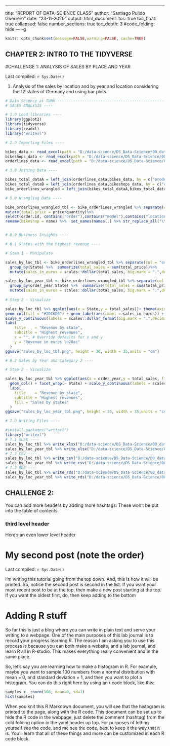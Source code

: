 ---
title: "REPORT OF DATA-SCIENCE CLASS"
author: "Santiago Pulido Guerrero"
date: "23-11-2020"
output:
  html_document:
    toc: true
    toc_float: true
    collapsed: false
    number_sections: true
    toc_depth: 3
    #code_folding: hide
--- -g 

```r
knitr::opts_chunk$set(message=FALSE,warning=FALSE, cache=TRUE)
```

## CHAPTER 2: INTRO TO THE TIDYVERSE
#CHALLENGE 1: ANALYSIS OF SALES BY PLACE AND YEAR

Last compiled: `r Sys.Date()`

1) Analysis of the sales by location and by year and location considering the 12 states of Germany and using bar plots.

```r
# Data Science at TUHH ------------------------------------------------------
# SALES ANALYSIS ----

# 1.0 Load libraries ----
library(ggplot2)
library(tidyverse)
library(readxl)
library("writexl")

# 2.0 Importing Files ----

bikes_data <- read_excel(path = "D:/data-science/DS_Data-Science/00_data/01_bike_sales/01_raw_data/bikes.xlsx",sheet = NULL)
bikeshops_data <- read_excel(path = "D:/data-science/DS_Data-Science/00_data/01_bike_sales/01_raw_data/bikeshops.xlsx",sheet = NULL)
orderlines_data <- read_excel(path = "D:/data-science/DS_Data-Science/00_data/01_bike_sales/01_raw_data/orderlines.xlsx",sheet = NULL)

# 3.0 Joining Data ----

bikes_total_dataA = left_join(orderlines_data,bikes_data, by = c("product.id"="bike.id"))
bikes_total_dataB = left_join(orderlines_data,bikeshops_data, by = c("customer.id"="bikeshop.id"))
bike_orderlines_wrangled = left_join(bikes_total_dataA,bikes_total_dataB,by = NULL)

# 5.0 Wrangling Data ----

bike_orderlines_wrangled_tbl <- bike_orderlines_wrangled %>% separate(col = 'location',into = c("City","State"),sep = ",")%>% 
mutate(total.price = price*quantity)%>%
select(order.id, contains("order"),contains("model"),contains("location"),price, quantity, total.price,everything()) %>%
rename(bikeshop = name) %>%  set_names(names(.) %>% str_replace_all("\\.", "_"))


# 6.0 Business Insights ----

# 6.1 States with the highest revenue ----

# Step 1 - Manipulate

sales_by_loc_tbl <- bike_orderlines_wrangled_tbl %>% separate(col = "order_date",into = c("order_year","order_month","order_day"),sep = "-") %>% 
  group_by(State) %>%  summarize(total_sales = sum(total_price))%>%
  mutate(sales_in_euros = scales::dollar(total_sales, big.mark = ".",decimal.mark = ",",prefix = "",suffix = "\u20ac"))

sales_by_loc_year_tbl <- bike_orderlines_wrangled_tbl %>% separate(col = "order_date",into = c("order_year","order_month","order_day"),sep = "-") %>% 
  group_by(order_year,State) %>%  summarize(total_sales = sum(total_price))%>%
  mutate(sales_in_euros = scales::dollar(total_sales, big.mark = ".",decimal.mark = ",",prefix = "",suffix = "\u20ac"))
  
# Step 2 - Visualize

sales_by_loc_tbl %>% ggplot(aes(x = State,y = total_sales))+ theme(axis.text.x = element_text(angle = 45, hjust = 1)) +
geom_col(fill = "#2DC6D6") + geom_label(aes(label = sales_in_euros)) + geom_smooth(method = "lm", se = FALSE) +
scale_y_continuous(labels = scales::dollar_format(big.mark = ".",decimal.mark = ",",prefix = "",suffix = "\u20ac")) +  
labs(
    title    = "Revenue by state",
    subtitle = "Highest revenues",
    x = "", # Override defaults for x and y
    y = "Revenue in euros \u20ac"
  )
ggsave("sales_by_loc_tbl.png", height = 30, width = 35,units = "cm")

# 6.2 Sales by Year and Category 2 ----

# Step 2 - Visualize

sales_by_loc_year_tbl %>% ggplot(aes(x = order_year,y = total_sales, fill = State))+ theme(axis.text.x = element_text(angle = 90, hjust = 1)) +
  geom_col() + facet_wrap(~ State) + scale_y_continuous(labels = scales::dollar_format(big.mark = ".",decimal.mark = ",",prefix = "",suffix = "\u20ac")) +  
  labs(
    title    = "Revenue by state",
    subtitle = "Highest revenues",
    fill = "Sales by states"
  )
ggsave("sales_by_loc_year_tbl.png", height = 35, width = 35,units = "cm")

# 7.0 Writing Files ----

#install.packages("writexl")
library("writexl")
# 7.1 XLSX ----
sales_by_loc_tbl %>% write_xlsx("D:/data-science/DS_Data-Science/00_data/01_bike_sales/02_wrangled_data/sales_by_loc.xlsx")
sales_by_loc_year_tbl %>% write_xlsx("D:/data-science/DS_Data-Science/00_data/01_bike_sales/02_wrangled_data/sales_by_loc_year.xlsx")
# 7.2 CSV ----
sales_by_loc_tbl %>% write_csv("D:/data-science/DS_Data-Science/00_data/01_bike_sales/02_wrangled_data/sales_by_loc.csv")
sales_by_loc_year_tbl %>% write_csv("D:/data-science/DS_Data-Science/00_data/01_bike_sales/02_wrangled_data/sales_by_loc_year.csv")
# 7.3 RDS ----
sales_by_loc_tbl %>% write_rds("D:/data-science/DS_Data-Science/00_data/01_bike_sales/02_wrangled_data/sales_by_loc.rds")
sales_by_loc_year_tbl %>% write_rds("D:/data-science/DS_Data-Science/00_data/01_bike_sales/02_wrangled_data/sales_by_loc_year.rds")
```

## CHALLENGE 2: 

You can add more headers by adding more hashtags. These won't be put into the table of contents

### third level header

Here's an even lower level header

# My second post (note the order)

Last compiled: `r Sys.Date()`

I'm writing this tutorial going from the top down. And, this is how it will be printed. So, notice the second post is second in the list. If you want your most recent post to be at the top, then make a new post starting at the top. If you want the oldest first, do, then keep adding to the bottom

# Adding R stuff

So far this is just a blog where you can write in plain text and serve your writing to a webpage. One of the main purposes of this lab journal is to record your progress learning R. The reason I am asking you to use this process is because you can both make a website, and a lab journal, and learn R all in R-studio. This makes everything really convenient and in the same place. 

So, let's say you are learning how to make a histogram in R. For example, maybe you want to sample 100 numbers from a normal distribution with mean = 0, and standard deviation = 1, and then you want to plot a histogram. You can do this right here by using an r code block, like this:

```r
samples <- rnorm(100, mean=0, sd=1)
hist(samples)
```

When you knit this R Markdown document, you will see that the histogram is printed to the page, along with the R code. This document can be set up to hide the R code in the webpage, just delete the comment (hashtag) from the cold folding option in the yaml header up top. For purposes of letting yourself see the code, and me see the code, best to keep it the way that it is. You'll learn that all of these things and more can be customized in each R code block.